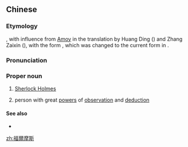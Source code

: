 ==Chinese==
{{zh-forms|s=福尔摩斯|gloss=-}}
{{wikipedia|lang=zh}}

===Etymology===
{{bor|zh|en|Holmes}}, with influence from [[Amoy]] {{etyl|nan|-}} in the translation by Huang Ding ({{lang|zh|黃鼎}}) and Zhang Zaixin ({{lang|zh|張在新}}), with the form {{lang|zh|福而摩司}} {{defdate|1902}}, which was changed to the current form in {{lang|zh|《續包探案》}} {{defdate|1903}}.

===Pronunciation===
{{zh-pron
|m=Fú'ěrmósī
|c=fuk1 ji5 mo1 si1
|mn=Hok-ní-mô͘-su
|cat=pn
}}

===Proper noun===
{{zh-proper noun}}

# [[Sherlock Holmes]] {{gloss|fictional detective in the novels by {{w|Arthur Conan Doyle}}}}
# {{lb|zh|figurative}} person with great [[power]]s of [[observation]] and [[deduction]]

====See also====
* {{zh-l|福爾摩沙|Formosa}}

[[zh:福爾摩斯]]